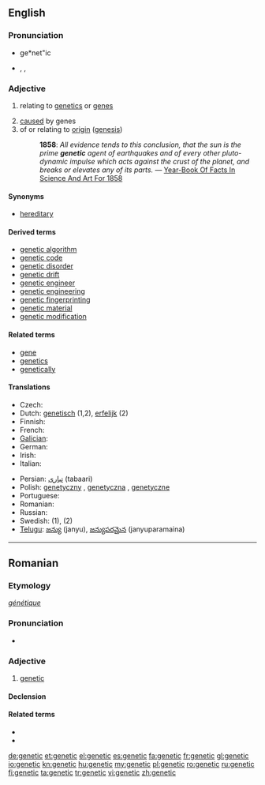 ==English==
{{wikipedia}}

===Pronunciation===
* ge*net"ic
* {{enPR|jə-nĕt'ĭk}}, {{IPA|[ʤəˈnetɪk] / [dʒɪˈnetɪk]}}, {{SAMPA|dZ@"netIk/}}
*: {{rhymes|ɛtɪk}}

===Adjective===
{{en-adj|-}}

# {{genetics}} relating to [[genetics]] or [[gene]]s
# [[cause]]d by genes
# of or relating to [[origin]] ([[genesis]])
#: '''1858''': ''All evidence tends to this conclusion, that the sun is the prime '''genetic''' agent of earthquakes and of every other pluto-dynamic impulse which acts against the crust of the planet, and breaks or elevates any of its parts.'' — [http://books.google.com/books?id=NBo1AAAAMAAJ&pg=PA365 Year-Book Of Facts In Science And Art For 1858]

====Synonyms====
* [[hereditary]]

====Derived terms====
* [[genetic algorithm]]
* [[genetic code]]
* [[genetic disorder]]
* [[genetic drift]]
* [[genetic engineer]]
* [[genetic engineering]]
* [[genetic fingerprinting]]
* [[genetic material]]
* [[genetic modification]]

====Related terms====
* [[gene]]
* [[genetics]]
* [[genetically]]

====Translations====
{{trans-top}}
* Czech: {{t+|cs|genetický|m}}
* Dutch: [[genetisch]] (1,2), [[erfelijk]] (2)
* Finnish: {{t-|fi|geneettinen}}
* French: {{t+|fr|génétique}}
* [[Galician]]: {{t-|gl|xenético|xs=Galician}}
* German: {{t+|de|genetisch}}
* Irish: {{t|ga|gineach}}
* Italian: {{t-|it|genetico|m}}
{{trans-mid}}
* Persian: [[تباری]] (tabaari)
* Polish: [[genetyczny]] {{m}}, [[genetyczna]] {{f}}, [[genetyczne]] {{f}}
* Portuguese: {{t-|pt|genético}}
* Romanian: {{t+|ro|genetic}}
* Russian: {{t+|ru|генетический}}
* Swedish: {{t-|sv|genetik}} (1), {{t|sv|genetisk}} (2)
* [[Telugu]]: [[జన్యు]] (janyu), [[జన్యుపరమైన]] (janyuparamaina)
{{trans-bottom}}

----

==Romanian==

===Etymology===
{{etyl|fr|ro}} ''[[génétique]]''

===Pronunciation===
* {{IPA|[ʤeˈne.tik]|lang=ro}}

===Adjective===
{{ro-adj|4}}

# [[#English|genetic]]

====Declension====
{{ro-adj-4}}

====Related terms====
* {{l|ro|genă}}
* {{l|ro|genetică}}

[[de:genetic]]
[[et:genetic]]
[[el:genetic]]
[[es:genetic]]
[[fa:genetic]]
[[fr:genetic]]
[[gl:genetic]]
[[io:genetic]]
[[kn:genetic]]
[[hu:genetic]]
[[my:genetic]]
[[pl:genetic]]
[[ro:genetic]]
[[ru:genetic]]
[[fi:genetic]]
[[ta:genetic]]
[[tr:genetic]]
[[vi:genetic]]
[[zh:genetic]]
